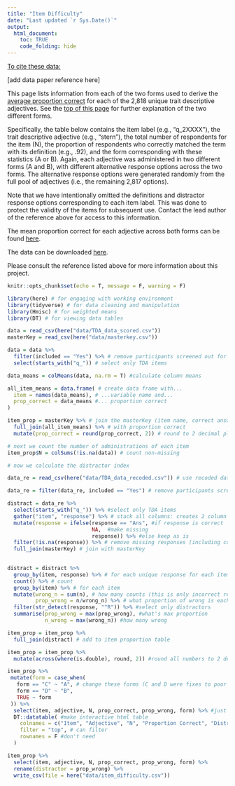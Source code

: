 ```yaml
---
title: "Item Difficulty"
date: "Last updated `r Sys.Date()`"
output: 
  html_document:
    toc: TRUE
    code_folding: hide
---
```


<u>To cite these data:</u>

[add data paper reference here]

This page lists information from each of the two forms used to derive the [average proportion correct](https://pie-lab.github.io/tda/tda-difficulty.html) for each of the 2,818 unique trait descriptive adjectives. See the [top of this page](https://pie-lab.github.io/tda/tda-difficulty.html) for further explanation of the two different forms.

Specifically, the table below contains the item label (e.g., "q_2XXXX"), the trait descriptive adjective (e.g., "stern"), the total number of respondents for the item (N), the proportion of respondents who correctly matched the term with its definition (e.g., .92), and the form corresponding with these statistics (A or B). Again, each adjective was administered in two different forms (A and B), with different alternative response options across the two forms. The alternative response options were generated randomly from the full pool of adjectives (i.e., the remaining 2,817 options).

Note that we have intentionally omitted the definitions and distractor response options corresponding to each item label. This was done to protect the validity of the items for subsequent use. Contact the lead author of the reference above for access to this information.

The mean proportion correct for each adjective across both forms can be found [here](https://pie-lab.github.io/tda/tda-difficulty.html).

The data can be downloaded [here](https://doi.org/10.7910/DVN/5T80PF).

Please consult the reference listed above for more information about this project.

```r
knitr::opts_chunk$set(echo = T, message = F, warning = F)
```

```r
library(here) # for engaging with working environment
library(tidyverse) # for data cleaning and manipulation
library(Hmisc) # for weighted means
library(DT) # for viewing data tables

data = read_csv(here("data/TDA_data_scored.csv"))
masterKey = read_csv(here("data/masterkey.csv"))

data = data %>%
  filter(included == "Yes") %>% # remove participants screened out for demographic and quality reasons
  select(starts_with("q_")) # select only TDA items

data_means = colMeans(data, na.rm = T) #calculate column means

all_item_means = data.frame( # create data frame with...
  item = names(data_means), # ...variable name and...
  prop_correct = data_means #... proportion correct
)

item_prop = masterKey %>% # join the masterKey (item name, correct answer, and form)
  full_join(all_item_means) %>% # with proportion correct
  mutate(prop_correct = round(prop_correct, 2)) # round to 2 decimal places

# next we count the number of administrations of each item
item_prop$N = colSums(!is.na(data)) # count non-missing

# now we calculate the distractor index

data_re = read_csv(here("data/TDA_data_recoded.csv")) # use recoded dataset

data_re = filter(data_re, included == "Yes") # remove participants screend out for demographic and quality reasons

distract = data_re %>%
  select(starts_with("q_")) %>% #select only TDA items
  gather("item", "response") %>% # stack all columns: creates 2 column data frame
  mutate(response = ifelse(response == "Ans", #if response is correct
                           NA,  #make missing
                           response)) %>% #else keep as is
  filter(!is.na(response)) %>% # remove missing responses (including correct responses)
  full_join(masterKey) # join with masterKey

  
distract = distract %>%
  group_by(item, response) %>% # for each unique response for each item
  count() %>% # count
  group_by(item) %>% # for each item
  mutate(wrong_n = sum(n), # how many counts (this is only incorrect responses)
         prop_wrong = n/wrong_n) %>% # what proportion of wrong is each response
  filter(str_detect(response, "^R")) %>% #select only distractors
  summarise(prop_wrong = max(prop_wrong), #what's max proportion
            n_wrong = max(wrong_n)) #how many wrong

item_prop = item_prop %>%
  full_join(distract) # add to item proportion table

item_prop = item_prop %>%
  mutate(across(where(is.double), round, 2)) #round all numbers to 2 decimal places
```

```r
item_prop %>%
 mutate(form = case_when(
   form == "C" ~ "A", # change these forms (C and D were fixes to poor or incorrect items)
   form == "D" ~ "B",
   TRUE ~ form
 )) %>%
  select(item, adjective, N, prop_correct, prop_wrong, form) %>% #just show these columns
  DT::datatable( #make interactive html table
    colnames = c("Item", "Adjective", "N", "Proportion Correct", "Distractor Index", "Form"), #col names
    filter = "top", # can filter
    rownames = F #don't need
  )
```

```r
item_prop %>%
  select(item, adjective, N, prop_correct, prop_wrong, form) %>%
  rename(distractor = prop_wrong) %>%
  write_csv(file = here("data/item_difficulty.csv"))
```

